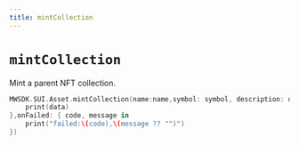 ```yaml
---
title: mintCollection
---
```


# `mintCollection`
Mint a parent NFT collection.

```swift
MWSDK.SUI.Asset.mintCollection(name:name,symbol: symbol, description: description,creators: creators_arr,onSuccess: { data in
    print(data)
},onFailed: { code, message in
    print("failed:\(code),\(message ?? "")")
})
```